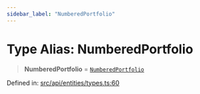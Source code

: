 ```yaml
---
sidebar_label: "NumberedPortfolio"
---
```


# Type Alias: NumberedPortfolio

> **NumberedPortfolio** = [`NumberedPortfolio`](../../NumberedPortfolio/classes/NumberedPortfolio.mdx)

Defined in: [src/api/entities/types.ts:60](https://github.com/PolymeshAssociation/polymesh-sdk/blob/bee6a2fe7a8ce5db42a6982e793782182cde2153/src/api/entities/types.ts#L60)
